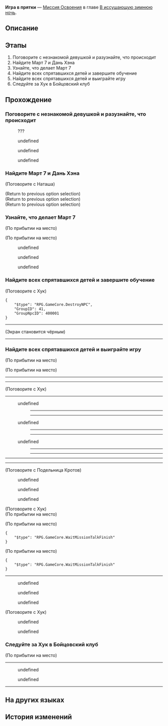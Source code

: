 {{Дополнить|Диалоги.}}
{{Миссия Инфобокс
|id              = 1010405
|Название        = 
|Изображение     = Миссия Освоения Игра в прятки.png
|Тип             = Миссия Освоения
|События         = 
|Глава           = В иссушающую зимнюю ночь
|Условия         = Завершена [[Миссия Освоения]] ''[[Игра в прятки]]''
|Персонажи       = Джулиан; Март 7; Наташа; Первопроходец; С виду взрослый мужчина; Хитрая Малявка; Хук
|СтартЛокация    = [[Ярило-VI]] — [[Клиника Наташи]]
|Локации         = Клиника Наташи
|Предыдущая      = 
|Следующая       = Восьмое и последнее правило
|Награды         = Опыт Освоения*300; Журнал приключений*3; Кредиты*4 000
}}
'''Игра в прятки''' — [[Миссия Освоения]] в главе [[В иссушающую зимнюю ночь]].

==Описание==
{{Описание|<!--официальное описание из Перекрёстка судеб-->}}

==Этапы==
# Поговорите с незнакомой девушкой и разузнайте, что происходит
# Найдите Март 7 и Дань Хэна
# Узнайте, что делает Март 7
# Найдите всех спрятавшихся детей и завершите обучение
# Найдите всех спрятавшихся детей и выиграйте игру
# Следуйте за Хук в Бойцовский клуб

==Прохождение==
{{Дополнить}}


===Поговорите с незнакомой девушкой и разузнайте, что происходит===
{{Описание миссии|локация=Клиника Наташи|Как дочь Верховной хранительницы Броня всегда действует быстро и решительно, и операция по вашей поимке не стала исключением.<br />К счастью, «хороший друг» Сампо вовремя вывел вас из окружения. Но... было бы лучше, если бы он не глушил вас дымовой шашкой, собранной из сомнительных ингредиентов.<br />В полусне вы понимаете, что вас не связали, а просто уложили на какую-то кровать. Это в некоторой степени говорит о том, что опасность вам не угрожает. Придётся опросить незнакомую девушку, стоящую перед вами.}}
{{Диалог Начало}}

:{{Диалог|Разговор}} ???
<!--Unknown TalkSentence: 101020201-->
:{{Диалог|Стрелка}} undefined
:{{Диалог|Стрелка}} undefined
:{{Диалог|Стрелка}} undefined
<!--Unknown TalkSentence: 101020203-->
<!--Unknown TalkSentence: 101020208-->
{{Диалог Конец}}

===Найдите Март 7 и Дань Хэна===
{{Описание миссии|локация=Клиника Наташи|Врач по имени Наташа подробно объяснила, что произошло. Теперь вы знаете две вещи:<br />Во-первых, Дань Хэна увёл с собой Сампо. Во-вторых, Март 7 бросила вас, а сама ушла гулять. А что касается Брони... Сейчас вас не особо волнует, как себя чувствует ваш враг.<br />Как бы то ни было, вы решаете отыскать своих спутников и провести с ними серьёзный разговор на тему того, почему они вас бросили.}}
{{Диалог Начало}}

;(Поговорите с Наташа)
<!--Unknown TalkSentence: 101020301-->
<!--Unknown TalkSentence: 101020302-->
;(Return to previous option selection)
;(Return to previous option selection)
;(Return to previous option selection)
<!--Unknown TalkSentence: 101020401-->
:{{tx}}
{{Диалог Конец}}

===Узнайте, что делает Март 7===
{{Описание миссии|локация=Камнеград|Вы находите Март 7, она ушла с головой в детские игры и не замечает вас.<br />«Конечно же, - думаете вы. - Когда один ваш спутник лежит без сознания, а другой не пойми где, лучшим решением будет играть в прятки с ребятишками на улице, да?»<br />Так вы убедили себя, теперь осталось милой Март 7 убедить вас.}}
{{Диалог Начало}}
;(По прибытии на место)

;(По прибытии на место)
<!--Unknown TalkSentence: 101022801-->
<!--Unknown TalkSentence: 101022802-->
<!--Unknown TalkSentence: 101022803-->
<!--Unknown TalkSentence: 101022804-->
<!--Unknown TalkSentence: 101022805-->
<!--Unknown TalkSentence: 101022806-->
<!--Unknown TalkSentence: 101022807-->
:{{Диалог|Стрелка}} undefined
:<!--Unknown TalkSentence: 101022808-->
:<!--Unknown TalkSentence: 101022809-->
:<!--Unknown TalkSentence: 101022810-->
:<!--Unknown TalkSentence: 101022811-->
:<!--Unknown TalkSentence: 101022812-->
:<!--Unknown TalkSentence: 101022813-->
:<!--Unknown TalkSentence: 101022814-->
:<!--Unknown TalkSentence: 101022815-->
:{{Диалог|Стрелка}} undefined
:<!--Unknown TalkSentence: 101022808-->
:<!--Unknown TalkSentence: 101022809-->
:<!--Unknown TalkSentence: 101022810-->
:<!--Unknown TalkSentence: 101022811-->
:<!--Unknown TalkSentence: 101022812-->
:<!--Unknown TalkSentence: 101022813-->
:<!--Unknown TalkSentence: 101022814-->
:<!--Unknown TalkSentence: 101022815-->
:{{Диалог|Стрелка}} undefined
:<!--Unknown TalkSentence: 101022812-->
:<!--Unknown TalkSentence: 101022813-->
:<!--Unknown TalkSentence: 101022814-->
:<!--Unknown TalkSentence: 101022815-->
<!--Unknown TalkSentence: 101022812-->
<!--Unknown TalkSentence: 101022813-->
<!--Unknown TalkSentence: 101022814-->
<!--Unknown TalkSentence: 101022815-->
{{Диалог Конец}}

===Найдите всех спрятавшихся детей и завершите обучение===
{{Описание миссии|локация=Камнеград|Март 7 пытается убедить вас, но вам вдруг становится всё равно, потому что вас начали задирать дети.<br />Вы не собираетесь это терпеть! Пришло время детям почувствовать суровый мир взрослых.<br />Используйте свои выдающиеся навыки игры в прятки, чтобы преподать урок этим мелким проказникам!}}
{{Диалог Начало}}

;(Поговорите с Хук)
<!--Unknown TalkSentence: 101022901-->
<pre>{
	"$type": "RPG.GameCore.DestroyNPC",
	"GroupID": 41,
	"GroupNpcID": 400001
}</pre>
<!--Unknown TalkSentence: 101022909-->
----
<!--Unknown TalkSentence: 101022902-->
<!--Unknown TalkSentence: 101022903-->
<!--Unknown TalkSentence: 101022904-->
;(Экран становится чёрным)
<!--Unknown TalkSentence: 101022905-->
<!--Unknown TalkSentence: 101022906-->
----
{{Диалог Конец}}

===Найдите всех спрятавшихся детей и выиграйте игру===
{{Описание миссии|локация=Камнеград|Март 7 пытается убедить вас, но вам вдруг становится всё равно, потому что вас начали задирать дети.<br />Вы не собираетесь это терпеть! Пришло время детям почувствовать суровый мир взрослых.<br />Эти мелкие проказники ещё не знают, что это была только разминка... Настоящая игра в прятки начинается сейчас!}}
{{Диалог Начало}}
;(По прибытии на место)

;(По прибытии на место)
<!--Unknown TalkSentence: 101022938-->
----
<!--Unknown TalkSentence: 101022939-->
----

;(Поговорите с Хук)
----
<!--Unknown TalkSentence: 101022925-->
<!--Unknown TalkSentence: 101022926-->
<!--Unknown TalkSentence: 101022927-->
:{{Диалог|Стрелка}} undefined
:<!--Unknown TalkSentence: 101022929-->
:<!--Unknown TalkSentence: 101022935-->
::----
:<!--Unknown TalkSentence: 101022936-->
:<!--Unknown TalkSentence: 101022937-->
::----
:{{Диалог|Стрелка}} undefined
:<!--Unknown TalkSentence: 101022931-->
:<!--Unknown TalkSentence: 101022935-->
::----
:<!--Unknown TalkSentence: 101022936-->
:<!--Unknown TalkSentence: 101022937-->
::----
:{{Диалог|Стрелка}} undefined
:<!--Unknown TalkSentence: 101022933-->
:<!--Unknown TalkSentence: 101022934-->
:<!--Unknown TalkSentence: 101022935-->
::----
:<!--Unknown TalkSentence: 101022936-->
:<!--Unknown TalkSentence: 101022937-->
::----
<!--Unknown TalkSentence: 101022929-->
<!--Unknown TalkSentence: 101022935-->
----
<!--Unknown TalkSentence: 101022936-->
<!--Unknown TalkSentence: 101022937-->
----

;(Поговорите с Подельница Кротов)
<!--Unknown TalkSentence: 101022910-->
<!--Unknown TalkSentence: 101022911-->
:{{Диалог|Стрелка}} undefined
:{{Диалог|Стрелка}} undefined
:{{Диалог|Стрелка}} undefined

;(Поговорите с Хук)
;(По прибытии на место)

;(По прибытии на место)
<!--Unknown TalkSentence: 101020701-->
<!--Unknown TalkSentence: 101020702-->
<pre>{
	"$type": "RPG.GameCore.WaitMissionTalkFinish"
}</pre>
:<!--2-second delay-->

;(По прибытии на место)
<!--Unknown TalkSentence: 101020701-->
<!--Unknown TalkSentence: 101020702-->
<pre>{
	"$type": "RPG.GameCore.WaitMissionTalkFinish"
}</pre>
:<!--2-second delay-->
<!--Unknown TalkSentence: 101022907-->
<!--Unknown TalkSentence: 101022908-->
----
:<!--0.5-second delay-->
<!--Unknown TalkSentence: 101023001-->
<!--Unknown TalkSentence: 101023002-->
<!--Unknown TalkSentence: 101023003-->
:{{Диалог|Стрелка}} undefined
:{{Диалог|Стрелка}} undefined
:{{Диалог|Стрелка}} undefined
<!--Unknown TalkSentence: 101023005-->
<!--Unknown TalkSentence: 101023010-->
<!--Unknown TalkSentence: 101023011-->
<!--Unknown TalkSentence: 101023012-->
<!--Unknown TalkSentence: 101023013-->

;(Поговорите с Хук)
<!--Unknown TalkSentence: 101020801-->
<!--Unknown TalkSentence: 101020802-->
:{{Диалог|Стрелка}} undefined
:{{Диалог|Стрелка}} undefined
<!--Unknown TalkSentence: 101020804-->
<!--Unknown TalkSentence: 101020807-->
<!--Unknown TalkSentence: 101020808-->
<!--Unknown TalkSentence: 101020809-->
{{Диалог Конец}}

===Следуйте за Хук в Бойцовский клуб===
{{Описание миссии|локация=Камнеград|Вы выиграли, одержали полную победу в прятках. Вы использовали все законы выживания, которые узнали во взрослой жизни. Прямо-таки преподали детям урок.<br />Теперь проигравшая сторона должна выполнить своё обещание и отвести вас в Бойцовский клуб на поиски Дань Хэна.<br />Но всё-таки вы вынуждены обратиться за помощью к проигравшей Хук Великий Мрак... А это вам совсем не по душе.}}
{{Диалог Начало}}
;(По прибытии на место)
----
<!--Unknown TalkSentence: 101020601-->
<!--Unknown TalkSentence: 101020602-->
<!--Unknown TalkSentence: 101020603-->
<!--Unknown TalkSentence: 101020604-->
:{{Диалог|Стрелка}} undefined
:{{Диалог|Стрелка}} undefined
<!--Unknown TalkSentence: 101020606-->
<!--Unknown TalkSentence: 101020609-->
----
{{Диалог Конец}}

==На других языках==
{{На других языках
|en   = Hide-and-Seek
|zhs  = 捉迷藏
|zht  = 捉迷藏
|ja   = かくれんぼ
|ko   = 숨바꼭질
|es   = El escondite
|fr   = Cache-cache
|ru   = Игра в прятки
|th   = เกมซ่อนหา
|vi   = Trốn Tìm
|de   = Versteckspiel
|id   = Petak Umpet
|pt   = Esconde-Esconde
}}

==История изменений==
{{История изменений|2.7}}
